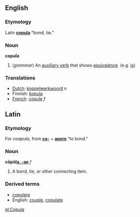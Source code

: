 ==English==
===Etymology===
Latin '''[[#Latin|copula]]''' “bond, tie.”

===Noun===
'''copula'''
# (''grammar'') An [[auxiliary verb]] that shows [[equivalence]].  (e.g. [[is]])

===Translations===
*[[Dutch]]: [[koppelwerkwoord]] ''n''
*Finnish: [[kopula]]
*[[French]]: [[copule]] ''f''

==Latin==
===Etymology===
For ''coapula'', from '''[[co-]]''' + '''[[apere]]''' “to bond.” 

===Noun===
'''cōpŭl[[Wiktionary Appendix:Latin first declension|a, -ae]]''' ''f''
# A bond, tie, or other connecting item.

===Derived terms===
* [[copulare]]
* English: [[couple]], [[copulate]]


[[pl:Copula]]